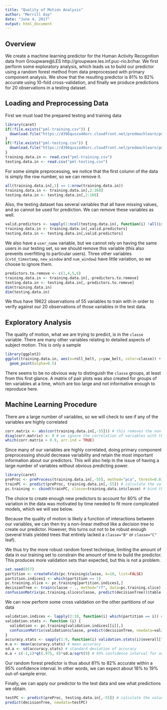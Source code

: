 ```yaml
---
title: "Quality of Motion Analysis"
author: "Merrill Asp"
date: "June 4, 2017"
output: html_document
---
```


## Overview

We create a machine learning predictor for the Human Activity Recognition data from Groupware\@LES http://groupware.les.inf.puc-rio.br/har. We first perform some exploratory analysis, which leads us to build our predictor using a random forest method from data preprocessed with primary component analysis. We show that the resulting predictor is 81% to 82% accurate using 10-fold cross-validation, and finally we produce predictions for 20 observations in a testing dataset.

## Loading and Preprocessing Data

First we must load the prepared testing and training data

```r
library(caret)
if(!file.exists("pml-training.csv")) {
  download.file("https://d396qusza40orc.cloudfront.net/predmachlearn/pml-training.csv", "pml-training.csv")
}
if(!file.exists("pml-testing.csv")) {
  download.file("https://d396qusza40orc.cloudfront.net/predmachlearn/pml-testing.csv", "pml-testing.csv")
}
training.data.in <- read.csv("pml-training.csv")
testing.data.in <- read.csv("pml-testing.csv")
```

For some simple preprocessing, we notice that the first column of the data is simply the row number, so we can remove it.
```r
all(training.data.in[,1] == 1:nrow(training.data.in))
training.data.in <- training.data.in[,2:160]
testing.data.in <- testing.data.in[,2:160]
```
Also, the testing dataset has several variables that all have missing values, and so cannot be used for prediction. We can remove these variables as well.
```r
valid.predictors <- sapply(1:ncol(testing.data.in), function(i) !all(is.na(testing.data.in[,i])))
training.data.in <- training.data.in[,valid.predictors]
testing.data.in <- testing.data.in[,valid.predictors]
```
We also have a ``user_name`` variable, but we cannot rely on having the same users in our testing set, so we should remove this variable (this also prevents overfitting to particular users). Three other variables (``cvtd_timestamp``, ``new_window`` and ``num_window``) have little variation, so we choose to ignore them.
```r
predictors.to.remove <- c(1,4,5,6)
training.data.in <- training.data.in[,-predictors.to.remove]
testing.data.in <- testing.data.in[,-predictors.to.remove]
dim(training.data.in)
dim(testing.data.in)
```
We thus have 19622 observations of 55 variables to train with in order to verify against our 20 observations of those variables in the test data.

## Exploratory Analysis

The quality of motion, what we are trying to predict, is in the ``classe`` variable. There are many other variables relating to detailed aspects of subject motion. This is only a sample

```r
library(ggplot2)
ggplot(training.data.in, aes(x=roll_belt, y=yaw_belt, color=classe)) +
  geom_point(alpha=0.5)
```

There seems to be no obvious way to distinguish the ``classe`` groups, at least from this first glance. A matrix of pair plots was also created for groups of ten variables at a time, which are too large and not informative enough to reproduce here.

## Machine Learning Procedure

There are a large number of variables, so we will check to see if any of the variables are highly correlated
```r
corr.matrix <- abs(cor(training.data.in[,-55])) # this removes the non-numeric classe column
diag(corr.matrix) <- 0 # we ignore the correlation of variables with themselves
which(corr.matrix > 0.9, arr.ind = TRUE)
```
Since many of our variables are highly correlated, doing primary component preprocessing should decrease variability and retain the most important information about our predictors. This will also help in the issue of having a large number of variables without obvious predicting power.
```r
library(caret)
preProc <- preProcess(training.data.in[,-55], method="pca", thresh=0.8) # find enough new predictors to explain 80% of the data variation
trainPC <- predict(preProc, training.data.in[,-55]) # calculate the values of our simplified predictors
pc.training <- cbind(trainPC, classe=training.data.in$classe) # bind the classe variable back on
```
The choice to create enough new predictors to account for 80% of the variation in the data was motivated by time needed to fit more complicated models, which we will see below.

Because the quality of motion is likely a function of interactions between our variables, we can then try a non-linear method like a decision tree to create our predictor. However, this turns out not to be robust enough (several trials yielded trees that entirely lacked a ``classe="B"`` or ``classe="C"`` leaf).

We thus try the more robust random forest technique, limiting the amount of data in our training set to constrain the amount of time to build the predictor. This produces more validation sets than expected, but this is not a problem.
```r
set.seed(857)
partition <- createFolds(pc.training$classe, k=10, list=FALSE)
partition.indices1 <- which(partition == 1)
pc.training.slice <- pc.training[partition.indices1,]
decisionTree <- train(classe ~ ., method="rf", data=pc.training.slice)
confusionMatrix(pc.training.slice$classe, predict(decisionTree))$table
```
We can now perform some cross validation on the other partitions of our data
```r
validation.indices <- lapply(2:10, function(i) which(partition == i)) # get indices for validation sets
validation.stats <- function (i) {
  validation <- pc.training[validation.indices[[i]],]
  confusionMatrix(validation$classe, predict(decisionTree, newdata=validation))
}
accuracy.stats <- sapply(1:9, function(i) validation.stats(i)$overall["Accuracy"])
m.a <- mean(accuracy.stats) # mean accuracy
sd.a <- sd(accuracy.stats) # standard deviation of accuracy
m.a + c(-1,1)*qt(.975, 8)*sd.a/sqrt(9) # 95% confidence interval for accuracy
```
Our random forest predictor is thus about 81% to 82% accurate within a 95% confidence interval. In other words, we can expect about 18% to 19% out-of-sample error.

Finally, we can apply our predictor to the test data and see what predictions we obtain.
```r
testPC <- predict(preProc, testing.data.in[,-55]) # calculate the values of our simplified predictors in the test data
predict(decisionTree, newdata=testPC)
```